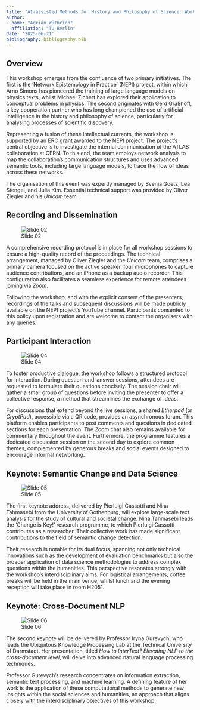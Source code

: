 ```yaml
---
title: "AI-assisted Methods for History and Philosophy of Science: Workshop Introduction"
author:
- name: "Adrian Wüthrich"
  affiliation: "TU Berlin"
date: '2025-06-21'
bibliography: bibliography.bib
---
```

## Overview {.unnumbered}

This workshop emerges from the confluence of two primary initiatives. The first is the 'Network Epistemology in Practice' (NEPI) project, within which Arno Simons has pioneered the training of large language models on physics texts, whilst Michael Zichert has explored their application to conceptual problems in physics. The second originates with Gerd Graßhoff, a key cooperation partner who has long championed the use of artificial intelligence in the history and philosophy of science, particularly for analysing processes of scientific discovery.

Representing a fusion of these intellectual currents, the workshop is supported by an ERC grant awarded to the NEPI project. The project's central objective is to investigate the internal communication of the ATLAS collaboration at CERN. To this end, the team employs network analysis to map the collaboration's communication structures and uses advanced semantic tools, including large language models, to trace the flow of ideas across these networks.

The organisation of this event was expertly managed by Svenja Goetz, Lea Stengel, and Julia Kim. Essential technical support was provided by Oliver Ziegler and his *Unicam* team.

## Recording and Dissemination

![Slide 02](images/ai-nepi_001_slide_02.png)

A comprehensive recording protocol is in place for all workshop sessions to ensure a high-quality record of the proceedings. The technical arrangement, managed by Oliver Ziegler and the *Unicam* team, comprises a primary camera focused on the active speaker, four microphones to capture audience contributions, and an iPhone as a backup audio recorder. This configuration also facilitates a seamless experience for remote attendees joining via *Zoom*.

Following the workshop, and with the explicit consent of the presenters, recordings of the talks and subsequent discussions will be made publicly available on the NEPI project's YouTube channel. Participants consented to this policy upon registration and are welcome to contact the organisers with any queries.

## Participant Interaction

![Slide 04](images/ai-nepi_001_slide_04.png)

To foster productive dialogue, the workshop follows a structured protocol for interaction. During question-and-answer sessions, attendees are requested to formulate their questions concisely. The session chair will gather a small group of questions before inviting the presenter to offer a collective response, a method that streamlines the exchange of ideas.

For discussions that extend beyond the live sessions, a shared *Etherpad* (or *CryptPad*), accessible via a QR code, provides an asynchronous forum. This platform enables participants to post comments and questions in dedicated sections for each presentation. The *Zoom* chat also remains available for commentary throughout the event. Furthermore, the programme features a dedicated discussion session on the second day to explore common themes, complemented by generous breaks and social events designed to encourage informal networking.

## Keynote: Semantic Change and Data Science

![Slide 05](images/ai-nepi_001_slide_05.png)

The first keynote address, delivered by Pierluigi Cassotti and Nina Tahmasebi from the University of Gothenburg, will explore large-scale text analysis for the study of cultural and societal change. Nina Tahmasebi leads the 'Change is Key!' research programme, to which Pierluigi Cassotti contributes as a researcher. Their collective work has made significant contributions to the field of semantic change detection.

Their research is notable for its dual focus, spanning not only technical innovations such as the development of evaluation benchmarks but also the broader application of data science methodologies to address complex questions within the humanities. This perspective resonates strongly with the workshop's interdisciplinary aims. For logistical arrangements, coffee breaks will be held in the main venue, whilst lunch and the evening reception will take place in room H2051.

## Keynote: Cross-Document NLP

![Slide 06](images/ai-nepi_001_slide_06.png)

The second keynote will be delivered by Professor Iryna Gurevych, who leads the Ubiquitous Knowledge Processing Lab at the Technical University of Darmstadt. Her presentation, titled *How to InterText? Elevating NLP to the cross-document level*, will delve into advanced natural language processing techniques.

Professor Gurevych’s research concentrates on information extraction, semantic text processing, and machine learning. A defining feature of her work is the application of these computational methods to generate new insights within the social sciences and humanities, an approach that aligns closely with the interdisciplinary objectives of this workshop.